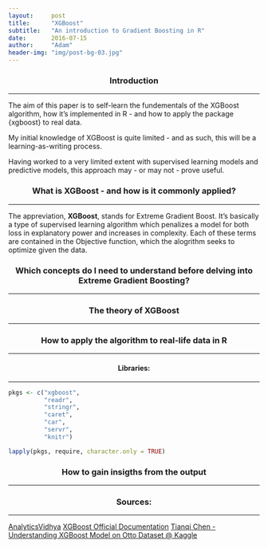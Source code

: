 ```yaml
---
layout:     post
title:      "XGBoost"
subtitle:   "An introduction to Gradient Boosting in R"
date:       2016-07-15
author:     "Adam"
header-img: "img/post-bg-03.jpg"
---
```

<center><h3> Introduction </h3></center>
<hr>

The aim of this paper is to self-learn the fundementals of the XGBoost algorithm, how it's implemented in R - and how to apply the package {xgboost} to real data. 

My initial knowledge of XGBoost is quite limited - and as such, this will be a learning-as-writing process. 

Having worked to a very limited extent with supervised learning models and predictive models, this approach may - or may not - prove useful.

<center><h3> What is XGBoost - and how is it commonly applied? </h3></center>
<hr>

The appreviation, <b>XGBoost</b>, stands for Extreme Gradient Boost. It's basically a type of supervised learning algorithm which penalizes a model for both loss in explanatory power and increases in complexity. Each of these terms are contained in the Objective function, which the alogrithm seeks to optimize given the data. 

<center><h3> Which concepts do I need to understand before delving into Extreme Gradient Boosting? </h3></center>
<hr>


<center><h3> The theory of XGBoost </h3></center>
<hr>

<center><h3> How to apply the algorithm to real-life data in R </h3></center>
<hr>

<center><h4> Libraries: </h4></center>
<hr>

```r
pkgs <- c("xgboost",
          "readr",
          "stringr",
          "caret",
          "car",
          "servr",
          "knitr")
```

```r
lapply(pkgs, require, character.only = TRUE)
```

<center><h3> How to gain insigths from the output </h3></center>
<hr>



<center><h3> Sources: </h3></center>
<hr>

[AnalyticsVidhya](http://www.analyticsvidhya.com/blog/2016/01/xgboost-algorithm-easy-steps/)
[XGBoost Official Documentation](http://xgboost.readthedocs.io/en/latest/model.html)
[Tianqi Chen - Understanding XGBoost Model on Otto Dataset @ Kaggle](https://www.kaggle.com/tqchen/otto-group-product-classification-challenge/understanding-xgboost-model-on-otto-data)
